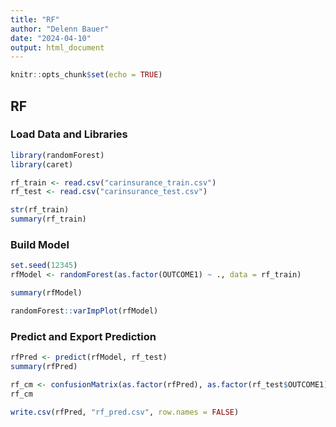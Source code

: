 ---
title: "RF"
author: "Delenn Bauer"
date: "2024-04-10"
output: html_document
---

```{r setup, include=FALSE}
knitr::opts_chunk$set(echo = TRUE)
```

## RF

### Load Data and Libraries

```{r}
library(randomForest)
library(caret)

rf_train <- read.csv("carinsurance_train.csv")
rf_test <- read.csv("carinsurance_test.csv")

str(rf_train)
summary(rf_train)
```
### Build Model

```{r, cache=TRUE}
set.seed(12345)
rfModel <- randomForest(as.factor(OUTCOME1) ~ ., data = rf_train)

summary(rfModel)
```

```{r, cache=TRUE}
randomForest::varImpPlot(rfModel)
```


### Predict and Export Prediction
```{r, cache=TRUE}
rfPred <- predict(rfModel, rf_test)
summary(rfPred)
```

```{r, cache=TRUE}
rf_cm <- confusionMatrix(as.factor(rfPred), as.factor(rf_test$OUTCOME1), positive = "1")
rf_cm

write.csv(rfPred, "rf_pred.csv", row.names = FALSE)
```